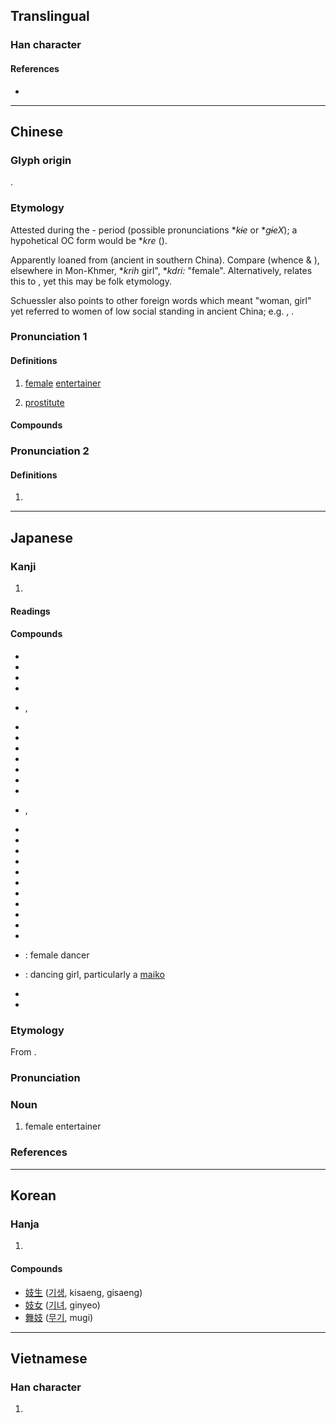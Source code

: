 {{character info}}
==Translingual==

===Han character===
{{Han char|rn=38|rad=女|as=04|sn=7|four=44447|canj=VJE|ids=⿰女支}}

====References====
* {{Han ref|kx=0256.170|dkj=06083|dj=0520.150|hdz=21029.170|uh=5993|ud=22931|bh=A7B2|bd=42930}}

----

==Chinese==
{{zh-forms}}

===Glyph origin===
{{Han etym}}
{{Han compound|女|支|ls=psc|c1=s|c2=p}}.

===Etymology===
Attested during the {{w|Cao Wei|Wèi}}-{{w|Jin dynasty|Jìn}} period (possible pronunciations *''kɨe'' or *''gɨeX''); a hypohetical OC form would be *''kre'' ({{zh-ref|Schuessler, 2007}}).

Apparently loaned from {{der|zh|mkh-vie|}} (ancient {{zh-l|越}} in southern China). Compare {{cog|mkh-vie-pro|*-keːʔ||woman, female}} (whence {{cog|vi|cái||female}} & {{m|vi|gái||girl, female}}), elsewhere in Mon-Khmer, {{w|Waic languages|Proto-Waic}} *''krih'' girl", {{w|Bahnaric languages#North_Bahnaric|Proto-North-Bahnaric}} *''kdri:'' "female". Alternatively, {{zh-ref|Wang (1982)}} relates this to {{zh-l|技|"skill"}}, yet this may be folk etymology.

Schuessler also points to other foreign words which meant "woman, girl" yet referred to women of low social standing in ancient China; e.g. {{zh-l|嬖}}, {{zh-l|嬯}}.

===Pronunciation 1===
{{zh-pron
|m=jì
|m-s=
|c=gei6
|c-t=
|g=
|h=pfs=kî
|j=
|mb=gí
|md=gê
|mn=kī/ki
|mn_note=kī - literary; ki - vernacular (俗)
|mn-t=gi6
|w=2ji
|x=
|mc=2
|oc=2
|cat=
}}

====Definitions====
{{zh-hanzi}}

# {{lb|zh|classical}} [[female]] [[entertainer]]
# [[prostitute]]

====Compounds====
{{zh-der|妓女|家妓|官妓|妓弟|嫖妓|妓院|妓師|包妓|名妓|娼妓|流妓|歌妓|藝妓|雛妓|角妓|召妓}}

===Pronunciation 2===
{{zh-pron
|m=jī
|dial=n
|mc=1
|oc=1
}}

====Definitions====
{{zh-hanzi}}

# {{n-g|Used in {{l|zh|妓姕}}.}}

{{zh-cat|Occupations|Prostitution}}

----

==Japanese==

===Kanji===
{{ja-kanji|grade=|rs=女04}}

# {{rfdef|ja|sort=女04}}

====Readings====
{{ja-readings
|goon=ぎ
|kanon=き
|kun=わざおぎ-
}}

====Compounds====
{{der-top|Compounds}}
* {{ja-r|愛妓|あいぎ}}
* {{ja-r|歌妓|かぎ}}
* {{ja-r|歌舞妓|かぶき}}
* {{ja-r|官妓|かんぎ}}
* {{ja-r|妓生|キーセン}}, {{ja-r|妓生|ぎせい}}
* {{ja-r|妓院|ぎ.いん}}
* {{ja-r|妓家|ぎか}}
* {{ja-r|妓楽|ぎがく}}
* {{ja-r|妓館|ぎかん}}
* {{ja-r|妓女|ぎじょ}}
* {{ja-r|妓籍|ぎせき}}
* {{ja-r|妓名|ぎめい}}
* {{ja-r|妓夫|ぎゅう}}, {{ja-r|妓夫|ぎふ}}
* {{ja-r|妓楼|ぎろう}}
* {{ja-r|芸妓|げいぎ}}
* {{ja-r|芸娼妓|げいしょうぎ}}
* {{ja-r|絃妓|げんぎ}}
* {{ja-r|狎妓|こうぎ}}
* {{ja-r|小妓|しょうぎ}}
* {{ja-r|娼妓|しょうぎ}}
* {{ja-r|新妓|しんこ}}
* {{ja-r|雛妓|すうぎ}}
* {{ja-r|声妓|せいぎ}}
* {{ja-r|美妓|びぎ}}
* {{ja-r|舞妓|ぶぎ}}: female dancer
* {{ja-r|舞妓|まいこ}}: dancing girl, particularly a [[maiko]]
* {{ja-r|名妓|めいぎ}}
* {{ja-r|老妓|ろうぎ}}
{{der-bottom}}

{{ja-kanjitab|ぎ|yomi=o}}

===Etymology===
From {{bor|ja|ltc|-|sort=き'}} {{m|zh|妓||female entertainer}}.

===Pronunciation===
{{ja-pron|yomi=goon|ぎ|acc=1|acc_ref=DJR}}

===Noun===
{{ja-noun|ぎ}}

# female entertainer

===References===
<references/>

----

==Korean==

===Hanja===
{{ko-hanja|hangeul=기}}

# {{rfdef|ko|sort=女04}}

====Compounds====
* [[妓生]] ([[기생]], kisaeng, gisaeng)
* [[妓女]] ([[기녀]], ginyeo)
* [[舞妓]] ([[무기]], mugi)

----

==Vietnamese==

===Han character===
{{vi-hantu|[[kĩ]], [[đĩ]], [[kỹ]]|rs=女04}}

# {{rfdef|vi}}